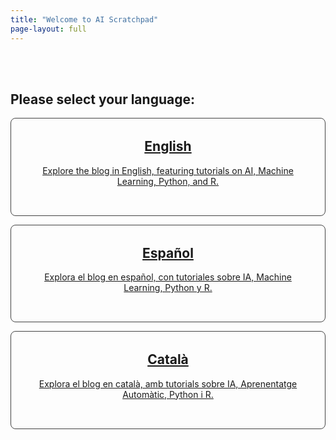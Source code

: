 ```yaml
---
title: "Welcome to AI Scratchpad"
page-layout: full
---
```


<style>
  .language-card {
    border: 1px solid #444;
    border-radius: 8px;
    padding: 2rem;
    text-align: center;
    transition: all 0.2s ease-in-out;
  }
  .language-card:hover {
    transform: scale(1.05);
    border-color: #007bff;
  }
  .language-card h2 {
    margin-top: 0;
  }
  .language-card a {
    text-decoration: none;
    color: inherit;
  }
</style>

<br>
<br>

## Please select your language:

::: {.grid}

::: {.g-col-12 .g-col-md-4}
<a href="/en/">
<div class="language-card">
  <h2>English</h2>
  <p>Explore the blog in English, featuring tutorials on AI, Machine Learning, Python, and R.</p>
</div>
</a>
:::

::: {.g-col-12 .g-col-md-4}
<a href="/es/">
<div class="language-card">
  <h2>Español</h2>
  <p>Explora el blog en español, con tutoriales sobre IA, Machine Learning, Python y R.</p>
</div>
</a>
:::

::: {.g-col-12 .g-col-md-4}
<a href="/ca/">
<div class="language-card">
  <h2>Català</h2>
  <p>Explora el blog en català, amb tutorials sobre IA, Aprenentatge Automàtic, Python i R.</p>
</div>
</a>
:::

:::